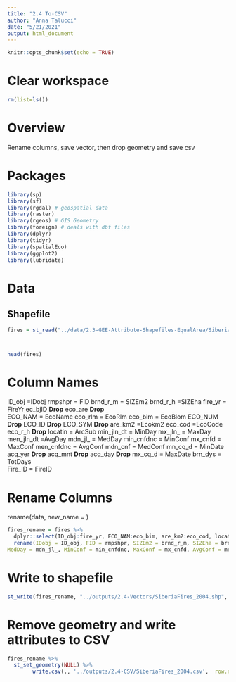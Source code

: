 ```yaml
---
title: "2.4 To-CSV"
author: "Anna Talucci"
date: "5/21/2021"
output: html_document
---
```


```r
knitr::opts_chunk$set(echo = TRUE)
```

# Clear workspace

```r
rm(list=ls()) 
```

# Overview

Rename columns, save vector, then drop geometry and save csv

# Packages

```r
library(sp)
library(sf)
library(rgdal) # geospatial data
library(raster)
library(rgeos) # GIS Geometry
library(foreign) # deals with dbf files
library(dplyr)
library(tidyr)
library(spatialEco)
library(ggplot2)
library(lubridate)
```


# Data
## Shapefile
```r
fires = st_read("../data/2.3-GEE-Attribute-Shapefiles-EqualArea/SiberiaFires_2004.shp", "SiberiaFires_2004") 
```

# 
```r
head(fires)
```

# Column Names
ID_obj =IDobj
rmpshpr = FID
brnd_r_m = SIZEm2
brnd_r_h =SIZEha
fire_yr = FireYr
ec_bjID **Drop** 
eco_are **Drop**       
ECO_NAM = EcoName
eco_rlm = EcoRlm
eco_bim = EcoBiom
ECO_NUM **Drop** 
ECO_ID **Drop** 
ECO_SYM **Drop** 
are_km2 =Ecokm2
eco_cod =EcoCode
eco_r_h   **Drop** 
locatin = ArcSub
min_jln_dt = MinDay 
mx_jln_ = MaxDay
men_jln_dt =AvgDay
mdn_jl_ = MedDay
min_cnfdnc = MinConf
mx_cnfd = MaxConf
men_cnfdnc = AvgConf
mdn_cnf = MedConf
mn_cq_d = MinDate
acq_yer **Drop** 
acq_mnt **Drop** 
acq_day    **Drop** 
mx_cq_d = MaxDate
brn_dys = TotDays             
 Fire_ID = FireID

# Rename Columns
rename(data,  new_name = )

```r
fires_rename = fires %>% 
  dplyr::select(ID_obj:fire_yr, ECO_NAM:eco_bim, are_km2:eco_cod, locatin:mn_cq_d, mx_cq_d:Fire_ID) %>% 
  rename(IDobj = ID_obj, FID = rmpshpr, SIZEm2 = brnd_r_m, SIZEha = brnd_r_h, FireYr = fire_yr, EcoName = ECO_NAM, EcoRlm = eco_rlm, EcoBiom = eco_bim, Ecokm2 = are_km2, EcoCode = eco_cod, ArcSub = locatin, MinDay = min_jln_dt, MaxDay = mx_jln_, AvgDay = men_jln_dt, 
MedDay = mdn_jl_, MinConf = min_cnfdnc, MaxConf = mx_cnfd, AvgConf = men_cnfdnc, MedConf = mdn_cnf, MinDate = mn_cq_d, MaxDate = mx_cq_d, TotDays = brn_dys, FireId = Fire_ID)

```

# Write to shapefile
```r
st_write(fires_rename, "../outputs/2.4-Vectors/SiberiaFires_2004.shp", driver="ESRI Shapefile") 
```

# Remove geometry and write attributes to CSV
```r
fires_rename %>% 
  st_set_geometry(NULL) %>% 
        write.csv(., '../outputs/2.4-CSV/SiberiaFires_2004.csv',  row.names = FALSE)
  
```